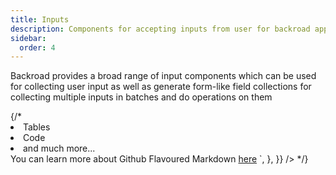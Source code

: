 ```yaml
---
title: Inputs
description: Components for accepting inputs from user for backroad apps
sidebar:
  order: 4
---
```


Backroad provides a broad range of input components which can be used for collecting user input as well as generate form-like field collections for collecting multiple inputs in batches and do operations on them


<CodePlayground client:only="react" id="stackblitz-starters-ylrfk2" />
{/* 
<FunctionDocumentationTable
  title="br.write"
  inputs={{
    body: {
      type: "string",
      description: `A string representing the markdown content you want to render on the backroad app. This supports github flavored markdown and supports features like:
  <ul>
    <li>Tables</li>
    <li>Code</li>
    <li>and much more...</li>
  </ul>
You can learn more about Github Flavoured Markdown <a href="https://github.github.com/gfm/" target="_blank" rel="noreferrer">here</a>
`,
    },
  }}
/> */}
